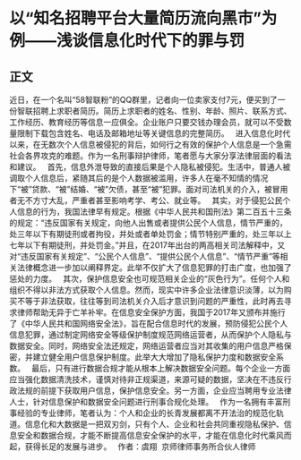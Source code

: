 # 以“知名招聘平台大量简历流向黑市”为例——浅谈信息化时代下的罪与罚
## 正文
近日，在一个名叫“58智联粉”的QQ群里，记者向一位卖家支付7元，便买到了一份智联招聘上求职者简历。简历上求职者的姓名、性别、年龄、照片、联系方式、工作经历、教育经历等信息一应俱全。企业账户只要交钱办理会员，就可以不受数量限制下载包含姓名、电话及邮箱地址等关键信息的完整简历。
 
进入信息化时代以来，在无数次个人信息被侵犯的背后，如何行之有效的保护个人信息是一个急需社会各界攻克的难题。作为一名刑事辩护律师，笔者愿与大家分享法律层面的看法和建议。
 
首先，信息外泄导致的直接后果是个人隐私被侵犯。生活中，普通人被调取个人信息后，紧随其后的是个人数据被滥用，许多人在毫不知情的情况下“被”贷款、“被”结婚、“被”欠债，甚至“被”犯罪。面对司法机关的介入，被冒用者无不方寸大乱，严重者甚至影响考学、考公、就业等。
 
其实，对于侵犯公民个人信息的行为，我国法律早有规定。根据《中华人民共和国刑法》第二百五十三条的规定：“违反国家有关规定，向他人出售或者提供公民个人信息，情节严重的，处三年以下有期徒刑或者拘役，并处或者单处罚金；情节特别严重的，处三年以上七年以下有期徒刑，并处罚金。”并且，在2017年出台的两高相关司法解释中，又对“违反国家有关规定”、“公民个人信息”、“提供公民个人信息”、“情节严重”等相关法律概念进一步加以阐释界定。此举不仅扩大了信息犯罪的打击广度，也加强了惩处的力度。
 
其次，保护信息安全也可规范相关企业的“灰色行为”。任何个人和组织不得以非法方式获取个人信息。然而，现实中许多企业法律意识淡薄，以为购买不等于非法获取，往往等到司法机关介入后才意识到问题的严重性，此时再去寻求律师帮助无异于亡羊补牢。在信息安全保护方面，我国于2017年又颁布并施行了《中华人民共和国网络安全法》，旨在配合信息时代的发展，预防侵犯公民个人信息犯罪，通过制定网络安全等级保护制度规范网络运营者，从而保护个人隐私与数据安全。同时，网络安全法还规定，网络运营者应当对其收集的用户信息严格保密，并建立健全用户信息保护制度。此举大大增加了隐私保护力度和数据安全系数。
 
最后，只有进行数据合规才能从根本上解决数据安全问题。每个企业一方面应当强化数据清洗技术，谨慎对待非正规渠道，来源可疑的数据，坚决在不违反行政法规的前提下获取用户信息，保护信息安全。另一方面，企业应当聘用专业法律人士，针对信息保护和数据安全问题进行刑事合规化处理。
 
作为一名拥有丰富刑事经验的专业律师，笔者认为：个人和企业的长青发展都离不开法治的规范化轨道。信息化和大数据是一把双刃剑，只有个人、企业和社会共同重视隐私保护、信息安全和数据合规，才能不断提高信息安全保护的水平，才能在信息化时代乘风而起，获得长足的发展与进步。
 
作者：虞翔  京师律师事务所合伙人律师
